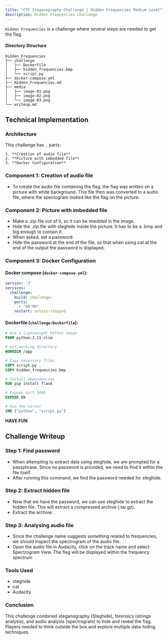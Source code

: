 ```yaml
---
title: "CTF Steganography-Challenge | Hidden Frequencies Medium Level"
description: Hidden Frequencies challenge
---
```


`Hidden Frequencies` is a challenge where several steps are needed to get the flag.

#### Directory Structure

```
Hidden_Frequencies
├── challenge
│   ├── Dockerfile
│   ├── hidden_frequencies.bmp
│   └── script.py
├── docker-compose.yml
├── Hidden_Frequencies.md
├── media
│   ├── image-01.png
│   ├── image-02.png
│   └── image-03.png
└── writeup.md
```

## Technical Implementation

### Architecture

This challenge has .. parts:

    1. **Creation of audio file**
    2. **Picture with imbedded file**
    3. **Docker Configuration**

### Component 1: Creation of audio file

- To create the audio file containing the flag, the flag was written on a picture with white background. This file then was converted to a audio file, where the spectogram looked like the flag on the picture.

### Component 2: Picture with imbedded file

- Make a .zip file out of it, so it can be imedded in the image.
- Hide the .zip file with steghide inside the picture. It has to be a .bmp and big enough to contain it.
- When asked, set a password.
- Hide the password at the end of the file, so that when using cat at the end of the output the password is displayed.

### Component 3: Docker Configuration

#### Docker compose (`docker-compose.yml`):
```yml
version: '3'
services:
  challenge:
    build: challenge/
    ports:
      - "80:80"
    restart: unless-stopped
```

#### Dockerfile (`challenge/Dockerfile`):
```dockerfile
# Use a lightweight Python image
FROM python:3.11-slim

# Set working directory
WORKDIR /app

# Copy necessary files
COPY script.py .
COPY hidden_frequencies.bmp .

# Install dependencies
RUN pip install flask

# Expose port 5000
EXPOSE 80

# Run the server
CMD ["python", "script.py"]
```

**HAVE FUN**

## Challenge Writeup

### Step 1: Find password

- When attempting to extract data using steghide, we are prompted for a passphrase. Since no password is provided, we need to find it within the file itself.
- After running this command, we find the password needed for steghide.

### Step 2: Extract hidden file

- Now that we have the password, we can use steghide to extract the hidden file. This will extract a compressed archive (.tar.gz).
- Extract the archive:

### Step 3: Analysing audio file

- Since the challenge name suggests something related to frequencies, we should inspect the spectrogram of the audio file.
- Open the audio file in Audacity, click on the track name and select Spectrogram View. The flag will be displayed within the frequency spectrum

### Tools Used

* steghide
* cat
* Audacity

### Conclusion

This challenge combined steganography (Steghide), forensics (strings analysis), and audio analysis (spectrogram) to hide and reveal the flag. Players needed to think outside the box and explore multiple data-hiding techniques.